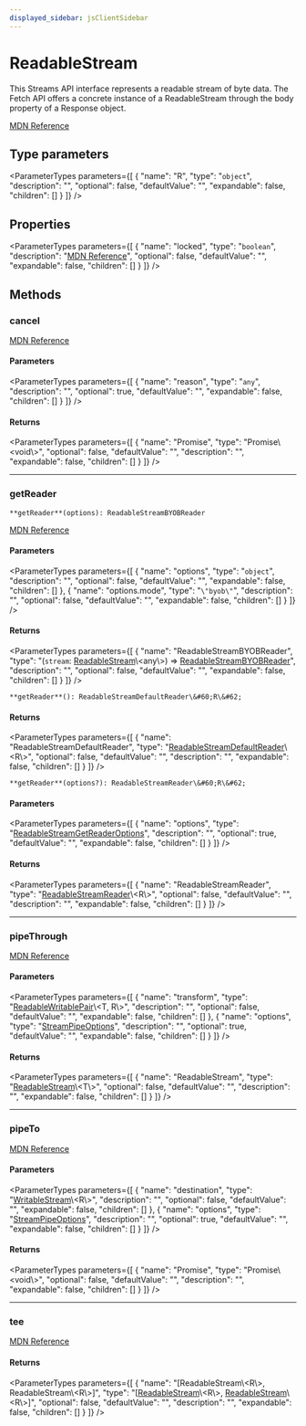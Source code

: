 ```yaml
---
displayed_sidebar: jsClientSidebar
---
```



# ReadableStream

This Streams API interface represents a readable stream of byte data. The Fetch API offers a concrete instance of a ReadableStream through the body property of a Response object.

[MDN Reference](https://developer.mozilla.org/docs/Web/API/ReadableStream)

## Type parameters

<ParameterTypes parameters={[
  {
    "name": "R",
    "type": "`object`",
    "description": "",
    "optional": false,
    "defaultValue": "",
    "expandable": false,
    "children": []
  }
]} />

## Properties

<ParameterTypes parameters={[
  {
    "name": "locked",
    "type": "`boolean`",
    "description": "[MDN Reference](https://developer.mozilla.org/docs/Web/API/ReadableStream/locked)",
    "optional": false,
    "defaultValue": "",
    "expandable": false,
    "children": []
  }
]} />

## Methods

### cancel

[MDN Reference](https://developer.mozilla.org/docs/Web/API/ReadableStream/cancel)

#### Parameters

<ParameterTypes parameters={[
  {
    "name": "reason",
    "type": "`any`",
    "description": "",
    "optional": true,
    "defaultValue": "",
    "expandable": false,
    "children": []
  }
]} />

#### Returns

<ParameterTypes parameters={[
  {
    "name": "Promise",
    "type": "Promise\\&#60;void\\&#62;",
    "optional": false,
    "defaultValue": "",
    "description": "",
    "expandable": false,
    "children": []
  }
]} />

___

### getReader

`**getReader**(options): ReadableStreamBYOBReader`

[MDN Reference](https://developer.mozilla.org/docs/Web/API/ReadableStream/getReader)

#### Parameters

<ParameterTypes parameters={[
  {
    "name": "options",
    "type": "`object`",
    "description": "",
    "optional": false,
    "defaultValue": "",
    "expandable": false,
    "children": []
  },
  {
    "name": "options.mode",
    "type": "``\"byob\"``",
    "description": "",
    "optional": false,
    "defaultValue": "",
    "expandable": false,
    "children": []
  }
]} />

#### Returns

<ParameterTypes parameters={[
  {
    "name": "ReadableStreamBYOBReader",
    "type": "(`stream`: [ReadableStream](../../modules/internal.mdx#readablestream)\\&#60;any\\&#62;) => [ReadableStreamBYOBReader](../../modules/internal.mdx#readablestreambyobreader)",
    "description": "",
    "optional": false,
    "defaultValue": "",
    "expandable": false,
    "children": []
  }
]} />

`**getReader**(): ReadableStreamDefaultReader\&#60;R\&#62;`

#### Returns

<ParameterTypes parameters={[
  {
    "name": "ReadableStreamDefaultReader",
    "type": "[ReadableStreamDefaultReader](../../modules/internal.mdx#readablestreamdefaultreader)\\&#60;R\\&#62;",
    "optional": false,
    "defaultValue": "",
    "description": "",
    "expandable": false,
    "children": []
  }
]} />

`**getReader**(options?): ReadableStreamReader\&#60;R\&#62;`

#### Parameters

<ParameterTypes parameters={[
  {
    "name": "options",
    "type": "[ReadableStreamGetReaderOptions](internal.ReadableStreamGetReaderOptions.mdx)",
    "description": "",
    "optional": true,
    "defaultValue": "",
    "expandable": false,
    "children": []
  }
]} />

#### Returns

<ParameterTypes parameters={[
  {
    "name": "ReadableStreamReader",
    "type": "[ReadableStreamReader](../types/internal.ReadableStreamReader.mdx)\\&#60;R\\&#62;",
    "optional": false,
    "defaultValue": "",
    "description": "",
    "expandable": false,
    "children": []
  }
]} />

___

### pipeThrough

[MDN Reference](https://developer.mozilla.org/docs/Web/API/ReadableStream/pipeThrough)

#### Parameters

<ParameterTypes parameters={[
  {
    "name": "transform",
    "type": "[ReadableWritablePair](internal.ReadableWritablePair.mdx)\\&#60;T, R\\&#62;",
    "description": "",
    "optional": false,
    "defaultValue": "",
    "expandable": false,
    "children": []
  },
  {
    "name": "options",
    "type": "[StreamPipeOptions](internal.StreamPipeOptions.mdx)",
    "description": "",
    "optional": true,
    "defaultValue": "",
    "expandable": false,
    "children": []
  }
]} />

#### Returns

<ParameterTypes parameters={[
  {
    "name": "ReadableStream",
    "type": "[ReadableStream](../../modules/internal.mdx#readablestream)\\&#60;T\\&#62;",
    "optional": false,
    "defaultValue": "",
    "description": "",
    "expandable": false,
    "children": []
  }
]} />

___

### pipeTo

[MDN Reference](https://developer.mozilla.org/docs/Web/API/ReadableStream/pipeTo)

#### Parameters

<ParameterTypes parameters={[
  {
    "name": "destination",
    "type": "[WritableStream](../../modules/internal.mdx#writablestream)\\&#60;R\\&#62;",
    "description": "",
    "optional": false,
    "defaultValue": "",
    "expandable": false,
    "children": []
  },
  {
    "name": "options",
    "type": "[StreamPipeOptions](internal.StreamPipeOptions.mdx)",
    "description": "",
    "optional": true,
    "defaultValue": "",
    "expandable": false,
    "children": []
  }
]} />

#### Returns

<ParameterTypes parameters={[
  {
    "name": "Promise",
    "type": "Promise\\&#60;void\\&#62;",
    "optional": false,
    "defaultValue": "",
    "description": "",
    "expandable": false,
    "children": []
  }
]} />

___

### tee

[MDN Reference](https://developer.mozilla.org/docs/Web/API/ReadableStream/tee)

#### Returns

<ParameterTypes parameters={[
  {
    "name": "[ReadableStream\\&#60;R\\&#62;, ReadableStream\\&#60;R\\&#62;]",
    "type": "[[ReadableStream](../../modules/internal.mdx#readablestream)\\&#60;R\\&#62;, [ReadableStream](../../modules/internal.mdx#readablestream)\\&#60;R\\&#62;]",
    "optional": false,
    "defaultValue": "",
    "description": "",
    "expandable": false,
    "children": []
  }
]} />
